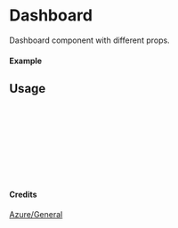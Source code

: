 
<Meta of={Dashboard} title="Azure/General/Dashboard" />

# Dashboard

Dashboard component with different props.

#### Example

<Canvas of={Dashboard.Primary} />

## Usage

```ts
import { Dashboard } from "yadl-ui";

const Example = () => {
  return (
      <Dashboard />
  );
};

export default Example;
```

#### Credits
[Azure/General](https://learn.microsoft.com/en-us/azure/architecture/icons/)
